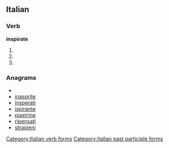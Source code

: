 ==Italian==

===Verb===
'''inspirate'''

# {{form of|[[second-person|Second-person]] [[plural]] [[present tense]]|inspirare|lang=Italian}}
# {{conjugation of|inspirare||2|p|imp|lang=it}}
# {{form of|[[feminine|Feminine]] plural|inspirato}}

===Anagrams===
* {{alphagram|aeiinprst}}
* [[inasprite#Italian|inasprite]]
* [[insperati#Italian|insperati]]
* [[ispirante#Italian|ispirante]]
* [[piastrine#Italian|piastrine]]
* [[ripensati#Italian|ripensati]]
* [[strapieni#Italian|strapieni]]

[[Category:Italian verb forms]]
[[Category:Italian past participle forms]]